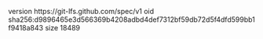 version https://git-lfs.github.com/spec/v1
oid sha256:d9896465e3d566369b4208adbd4def7312bf59db72d5f4dfd599bb1f9418a843
size 18489
